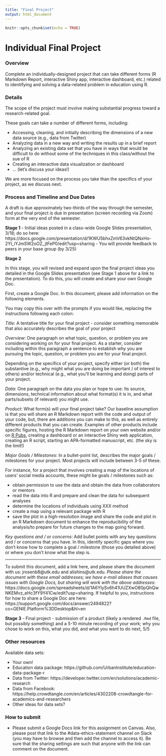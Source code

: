 ```yaml
---
title: "Final Project"
output: html_document
---
```


```r
knitr::opts_chunk$set(echo = TRUE)
```

# Individual Final Project

### Overview

Complete an individually-designed project that can take different forms (R Markdown Report, interactive Shiny app, interactive dashboard, etc.) related to identifying and solving a data-related problem in education using R. 

### Details

The scope of the project must involve making substantial progress toward a research-related goal.

These goals can take a number of different forms, including:

- Accessing, cleaning, and initially describing the dimensions of a new data source (e.g., data from Twitter)
- Analyzing data in a new way and writing the results up in a brief report
- Analyzing an existing data set that you have in ways that would be difficult to do without some of the techniques in this class/without the sue of R
- Creating an interactive data visualization or dashboard
- ... (let's discuss your ideas!)

We are more focused on the process you take than the specifics of your project, as we discuss next.

### Process and Timeline and Due Dates

A draft is due approximately two-thirds of the way through the semester, and your final project is due in presentation (screen recording via Zoom) form at the very end of the semester.

**Stage 1**
- Initial ideas posted in a class-wide Google Slides presentation, 3/18; do so here: https://docs.google.com/presentation/d/1KWU5bhxZmV63vkNtQNxHo-2YI_iYJmSW2oOZ_jtFeP0/edit?usp=sharing
- You will provide feedback to peers in your base group (by 3/25)
  
**Stage 2**

In this stage, you will revised and expand upon the final project ideas you detailed in the Google Slides presentation (see Stage 1 above for a link to the presentation). To do this, you will create and share your own Google Doc. 

First, create a Google Doc. In this document, please add information on the following elements.

You may copy this over with the prompts if you would like, replacing the instructions following each colon:

*Title*: A tentative title for your final project - consider something memorable that also accurately describes the goal of your project

*Overview*: One paragraph on what topic, question, or problem you are considering working on for your final project. As a starter, consider including within this paragraph a sentence to establish why you are pursuing the topic, question, or problem you are for your final project.

Depending on the specifics of your project, specify either (or both) the substantive (e.g., why might what you are doing be important / of interest to others) and/or technical (e.g., what you'll be learning and doing) parts of your project.

*Data*: One paragraph on the data you plan or hope to use: Its source, dimensions, technical information about what format(s) it is in, and what parts/subsets (if relevant) you might use.

*Product*: What form(s) will your final project take? Our baseline assumption is that you will share an 
R Markdown report with the code and output of your code, but, there are additions you can make to this, as 
well as entirely different products that you can create. Examples of other products include specific figures, 
hosting the R Markdown report on your own website and/or on [R Pubs](https://rpubs.com/), creating a dashboard or an interactive Shiny web application, creating an R script, starting an APA-formatted manuscript, etc. (the sky is the limit!)

*Major Goals / Milestones*: In a bullet-point list, describes the major goals / milestones for your project. Most projects will include between 3-5 of these. 

For instance, for a project that involves creating a map of the locations of users' social media accounts, these might be goals / milestones such as: 

* obtain permission to use the data and obtain the data from collaborators or mentors
* read the data into R and prepare and clean the data for subsequent analyses
* determine the locations of individuals using XXX method
* create a map using a relevant package with R
* save the plot in a high-resolution image and share the code and plot in an R Markdown document to enhance the reproducibility of the analysis/to prepare for future changes to the map going forward.

*Key questions and / or concerns*: Add bullet points with any key questions and / or concerns that you have. In this, identify specific gaps where you don't know how to complete a goal / milestone (those you detailed above) or where you don't know what the step is.

---

To submit this document, add a link here, and please share the document with us: jrosenb8@utk.edu and alishins@utk.edu. *Please share the document with these email addresses; we have e-mail aliases that causes issues with Google Docs, but sharing will work with the above addresses*: https://docs.google.com/spreadsheets/d/1A6YlySv6h41UUZXwO80pQhQwNKEMvz_eHc3fY9Y41Cw/edit?usp=sharing. If helpful to you, instructions for how to share a Google Doc are here: https://support.google.com/docs/answer/2494822?co=GENIE.Platform%3DDesktop&hl=en 
  
**Stage 3**
- Final project
  - submission of a product (likely a rendered `.Rmd` file, but possibly something) and a 5-10 minute recording of your work; why you chose to work on this, what you did, and what you want to do next, 5/5

### Other resources

Available data sets:

- Your own!
- Education data package: https://github.com/UrbanInstitute/education-data-package-r
- Data from Twitter: https://developer.twitter.com/en/solutions/academic-research
- Data from Facebook: https://help.crowdtangle.com/en/articles/4302208-crowdtangle-for-academics-and-researchers
- Other ideas for data sets?

### How to submit

- Please submit a Google Docs link for this assignment on Canvas. Also, please post that link to the #data-ethics-statement channel on Slack (you may have to browse and then add the channel to access it). Be sure that the sharing settings are such that anyone with the link can comment on the document. 

